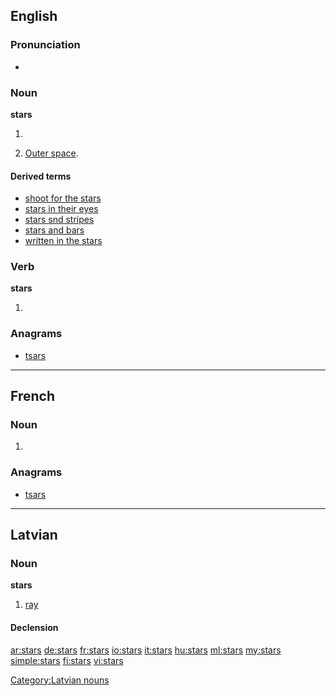 ==English==

===Pronunciation===
* {{audio|en-us-stars.ogg|Audio (US)}}

===Noun===
'''stars'''

# {{plural of|[[star]]}}
# {{context|with “the”}} [[outer space|Outer space]].

====Derived terms====
* [[shoot for the stars]]
* [[stars in their eyes]]
* [[stars snd stripes]]
* [[stars and bars]]
* [[written in the stars]]

===Verb===
'''stars'''

# {{third-person singular of|[[star]]}}

===Anagrams===
* [[tsars#English|tsars]]

----

==French==

===Noun===
{{infl|fr|plural}} {{f|p}}

# {{plural of|[[star#French|star]]|lang=fr}}

===Anagrams===
* [[tsars#French|tsars]]

----

==Latvian==

===Noun===
'''stars'''

# [[ray]]

====Declension====
{{lv-noun-d1|star|s}}

[[Category:Latvian nouns]]

[[ar:stars]]
[[de:stars]]
[[fr:stars]]
[[io:stars]]
[[it:stars]]
[[hu:stars]]
[[ml:stars]]
[[my:stars]]
[[simple:stars]]
[[fi:stars]]
[[vi:stars]]